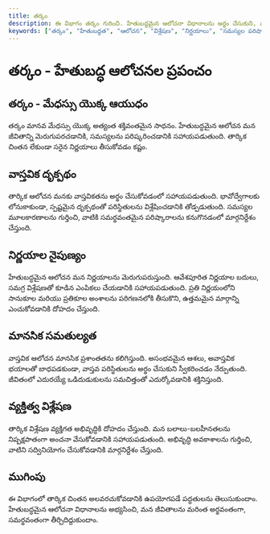 ```yaml
---
title: తర్కం
description: ఈ విభాగం తర్కం గురించి. హేతుబద్ధమైన ఆలోచనా విధానాలను అర్థం చేసుకుని, వాటి ద్వారా మన జీవితాలను మెరుగుపరచుకుందాం.
keywords: ["తర్కం", "హేతుబద్ధత", "ఆలోచన", "విశ్లేషణ", "నిర్ణయాలు", "సమస్యల పరిష్కారం", "వాస్తవికత", "మానసిక సమతుల్యత", "వ్యక్తిత్వ విశ్లేషణ"]
---
```


# తర్కం - హేతుబద్ధ ఆలోచనల ప్రపంచం

## తర్కం - మేధస్సు యొక్క ఆయుధం

తర్కం మానవ మేధస్సు యొక్క అత్యంత శక్తివంతమైన సాధనం. హేతుబద్ధమైన ఆలోచన మన జీవితాన్ని మెరుగుపరచడానికి, సమస్యలను పరిష్కరించడానికి సహాయపడుతుంది. తార్కిక చింతన లేకుండా సరైన నిర్ణయాలు తీసుకోవడం కష్టం.

## వాస్తవిక దృక్పథం

తార్కిక ఆలోచన మనకు వాస్తవికతను అర్థం చేసుకోవడంలో సహాయపడుతుంది. భావోద్వేగాలకు లోనుకాకుండా, స్పష్టమైన దృక్పథంతో పరిస్థితులను విశ్లేషించడానికి తోడ్పడుతుంది. సమస్యల మూలకారణాలను గుర్తించి, వాటికి సమర్థవంతమైన పరిష్కారాలను కనుగొనడంలో మార్గనిర్దేశం చేస్తుంది.

## నిర్ణయాల నైపుణ్యం

హేతుబద్ధమైన ఆలోచన మన నిర్ణయాలను మెరుగుపరుస్తుంది. ఆవేశపూరిత నిర్ణయాల బదులు, సమగ్ర విశ్లేషణతో కూడిన ఎంపికలు చేయడానికి సహాయపడుతుంది. ప్రతి నిర్ణయంలోని సానుకూల మరియు ప్రతికూల అంశాలను పరిగణనలోకి తీసుకొని, ఉత్తమమైన మార్గాన్ని ఎంచుకోవడానికి దోహదం చేస్తుంది.

## మానసిక సమతుల్యత

వాస్తవిక ఆలోచన మానసిక ప్రశాంతతను కలిగిస్తుంది. అసంభవమైన ఆశలు, అవాస్తవిక భయాలతో బాధపడకుండా, వాస్తవ పరిస్థితులను అర్థం చేసుకుని స్వీకరించడం నేర్పుతుంది. జీవితంలో ఎదురయ్యే ఒడిదుడుకులను సమచిత్తంతో ఎదుర్కోవడానికి శక్తినిస్తుంది.

## వ్యక్తిత్వ విశ్లేషణ

తార్కిక విశ్లేషణ వ్యక్తిగత అభివృద్ధికి దోహదం చేస్తుంది. మన బలాలు-బలహీనతలను నిష్పక్షపాతంగా అంచనా వేసుకోవడానికి సహాయపడుతుంది. అభివృద్ధి అవకాశాలను గుర్తించి, వాటిని సద్వినియోగం చేసుకోవడానికి మార్గనిర్దేశం చేస్తుంది.

## ముగింపు

ఈ విభాగంలో తార్కిక చింతన అలవరచుకోవడానికి ఉపయోగపడే పద్ధతులను తెలుసుకుందాం. హేతుబద్ధమైన ఆలోచనా విధానాలను అభ్యసించి, మన జీవితాలను మరింత అర్థవంతంగా, సమర్థవంతంగా తీర్చిదిద్దుకుందాం.
